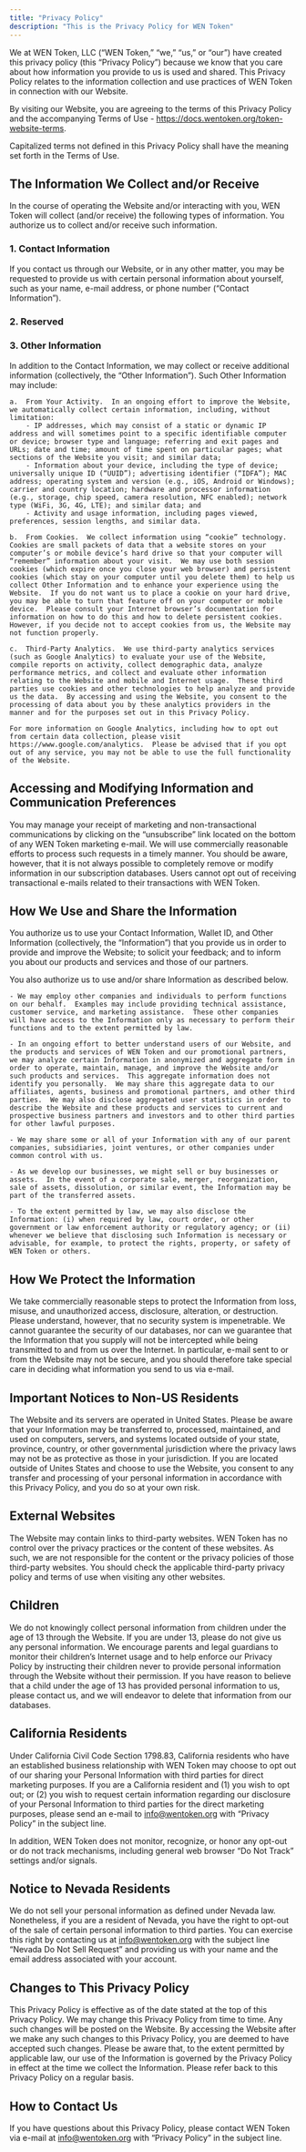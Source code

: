 ```yaml
---
title: "Privacy Policy"
description: "This is the Privacy Policy for WEN Token"
---
```


We at WEN Token, LLC (“WEN Token,” “we,” “us,” or “our”) have created this privacy policy (this “Privacy Policy”) because we know that you care about how information you provide to us is used and shared.  This Privacy Policy relates to the information collection and use practices of WEN Token in connection with our Website.     

By visiting our Website, you are agreeing to the terms of this Privacy Policy and the accompanying Terms of Use - https://docs.wentoken.org/token-website-terms.  

Capitalized terms not defined in this Privacy Policy shall have the meaning set forth in the Terms of Use. 

## The Information We Collect and/or Receive

In the course of operating the Website and/or interacting with you, WEN Token will collect (and/or receive) the following types of information. You authorize us to collect and/or receive such information. 


### 1. Contact Information

If you contact us through our Website, or in any other matter, you may be requested to provide us with certain personal information about yourself, such as your name, e-mail address, or phone number (“Contact Information”). 


### 2. Reserved

### 3. Other Information

In addition to the Contact Information, we may collect or receive additional information (collectively, the “Other Information”).  Such Other Information may include:

	a.	From Your Activity.  In an ongoing effort to improve the Website, we automatically collect certain information, including, without limitation:
		- IP addresses, which may consist of a static or dynamic IP address and will sometimes point to a specific identifiable computer or device; browser type and language; referring and exit pages and URLs; date and time; amount of time spent on particular pages; what sections of the Website you visit; and similar data;
		- Information about your device, including the type of device; universally unique ID (“UUID”); advertising identifier (“IDFA”); MAC address; operating system and version (e.g., iOS, Android or Windows); carrier and country location; hardware and processor information (e.g., storage, chip speed, camera resolution, NFC enabled); network type (WiFi, 3G, 4G, LTE); and similar data; and
		- Activity and usage information, including pages viewed, preferences, session lengths, and similar data. 

	b.	From Cookies.  We collect information using “cookie” technology.  Cookies are small packets of data that a website stores on your computer’s or mobile device’s hard drive so that your computer will “remember” information about your visit.  We may use both session cookies (which expire once you close your web browser) and persistent cookies (which stay on your computer until you delete them) to help us collect Other Information and to enhance your experience using the Website.  If you do not want us to place a cookie on your hard drive, you may be able to turn that feature off on your computer or mobile device.  Please consult your Internet browser’s documentation for information on how to do this and how to delete persistent cookies.  However, if you decide not to accept cookies from us, the Website may not function properly.

	c.	Third-Party Analytics.  We use third-party analytics services (such as Google Analytics) to evaluate your use of the Website, compile reports on activity, collect demographic data, analyze performance metrics, and collect and evaluate other information relating to the Website and mobile and Internet usage.  These third parties use cookies and other technologies to help analyze and provide us the data.  By accessing and using the Website, you consent to the processing of data about you by these analytics providers in the manner and for the purposes set out in this Privacy Policy.

	For more information on Google Analytics, including how to opt out from certain data collection, please visit https://www.google.com/analytics.  Please be advised that if you opt out of any service, you may not be able to use the full functionality of the Website.

## Accessing and Modifying Information and Communication Preferences

You may manage your receipt of marketing and non-transactional communications by clicking on the “unsubscribe” link located on the bottom of any WEN Token marketing e-mail.  We will use commercially reasonable efforts to process such requests in a timely manner.  You should be aware, however, that it is not always possible to completely remove or modify information in our subscription databases.  Users cannot opt out of receiving transactional e-mails related to their transactions with WEN Token.

## How We Use and Share the Information   

You authorize us to use your Contact Information, Wallet ID, and Other Information (collectively, the “Information”) that you provide us in order to provide and improve the Website; to solicit your feedback; and to inform you about our products and services and those of our partners.     

You also authorize us to use and/or share Information as described below.

	- We may employ other companies and individuals to perform functions on our behalf.  Examples may include providing technical assistance, customer service, and marketing assistance.  These other companies will have access to the Information only as necessary to perform their functions and to the extent permitted by law.

	- In an ongoing effort to better understand users of our Website, and the products and services of WEN Token and our promotional partners, we may analyze certain Information in anonymized and aggregate form in order to operate, maintain, manage, and improve the Website and/or such products and services.  This aggregate information does not identify you personally.  We may share this aggregate data to our affiliates, agents, business and promotional partners, and other third parties.  We may also disclose aggregated user statistics in order to describe the Website and these products and services to current and prospective business partners and investors and to other third parties for other lawful purposes.

	- We may share some or all of your Information with any of our parent companies, subsidiaries, joint ventures, or other companies under common control with us.

	- As we develop our businesses, we might sell or buy businesses or assets.  In the event of a corporate sale, merger, reorganization, sale of assets, dissolution, or similar event, the Information may be part of the transferred assets.

	- To the extent permitted by law, we may also disclose the Information: (i) when required by law, court order, or other government or law enforcement authority or regulatory agency; or (ii) whenever we believe that disclosing such Information is necessary or advisable, for example, to protect the rights, property, or safety of WEN Token or others.

## How We Protect the Information

We take commercially reasonable steps to protect the Information from loss, misuse, and unauthorized access, disclosure, alteration, or destruction.  Please understand, however, that no security system is impenetrable.  We cannot guarantee the security of our databases, nor can we guarantee that the Information that you supply will not be intercepted while being transmitted to and from us over the Internet. In particular, e-mail sent to or from the Website may not be secure, and you should therefore take special care in deciding what information you send to us via e-mail.  

## Important Notices to Non-US Residents

The Website and its servers are operated in United States.   Please be aware that your Information may be transferred to, processed, maintained, and used on computers, servers, and systems located outside of your state, province, country, or other governmental jurisdiction where the privacy laws may not be as protective as those in your jurisdiction.  If you are located outside of Unites States and choose to use the Website, you consent to any transfer and processing of your personal information in accordance with this Privacy Policy, and you do so at your own risk.

## External Websites

The Website may contain links to third-party websites.  WEN Token has no control over the privacy practices or the content of these websites.  As such, we are not responsible for the content or the privacy policies of those third-party websites.  You should check the applicable third-party privacy policy and terms of use when visiting any other websites.

## Children 

We do not knowingly collect personal information from children under the age of 13 through the Website.  If you are under 13, please do not give us any personal information.  We encourage parents and legal guardians to monitor their children’s Internet usage and to help enforce our Privacy Policy by instructing their children never to provide personal information through the Website without their permission.  If you have reason to believe that a child under the age of 13 has provided personal information to us, please contact us, and we will endeavor to delete that information from our databases.

## California Residents

Under California Civil Code Section 1798.83, California residents who have an established business relationship with WEN Token may choose to opt out of our sharing your Personal Information with third parties for direct marketing purposes.  If you are a California resident and (1) you wish to opt out; or (2) you wish to request certain information regarding our disclosure of your Personal Information to third parties for the direct marketing purposes, please send an e-mail to info@wentoken.org with “Privacy Policy” in the subject line.

In addition, WEN Token does not monitor, recognize, or honor any opt-out or do not track mechanisms, including general web browser “Do Not Track” settings and/or signals.

## Notice to Nevada Residents

We do not sell your personal information as defined under Nevada law. Nonetheless, if you are a resident of Nevada, you have the right to opt-out of the sale of certain personal information to third parties. You can exercise this right by contacting us at info@wentoken.org with the subject line “Nevada Do Not Sell Request” and providing us with your name and the email address associated with your account.

## Changes to This Privacy Policy

This Privacy Policy is effective as of the date stated at the top of this Privacy Policy.  We may change this Privacy Policy from time to time.  Any such changes will be posted on the Website. By accessing the Website after we make any such changes to this Privacy Policy, you are deemed to have accepted such changes.  Please be aware that, to the extent permitted by applicable law, our use of the Information is governed by the Privacy Policy in effect at the time we collect the Information.  Please refer back to this Privacy Policy on a regular basis. 

## How to Contact Us

If you have questions about this Privacy Policy, please contact WEN Token via e-mail at info@wentoken.org with “Privacy Policy” in the subject line. 
